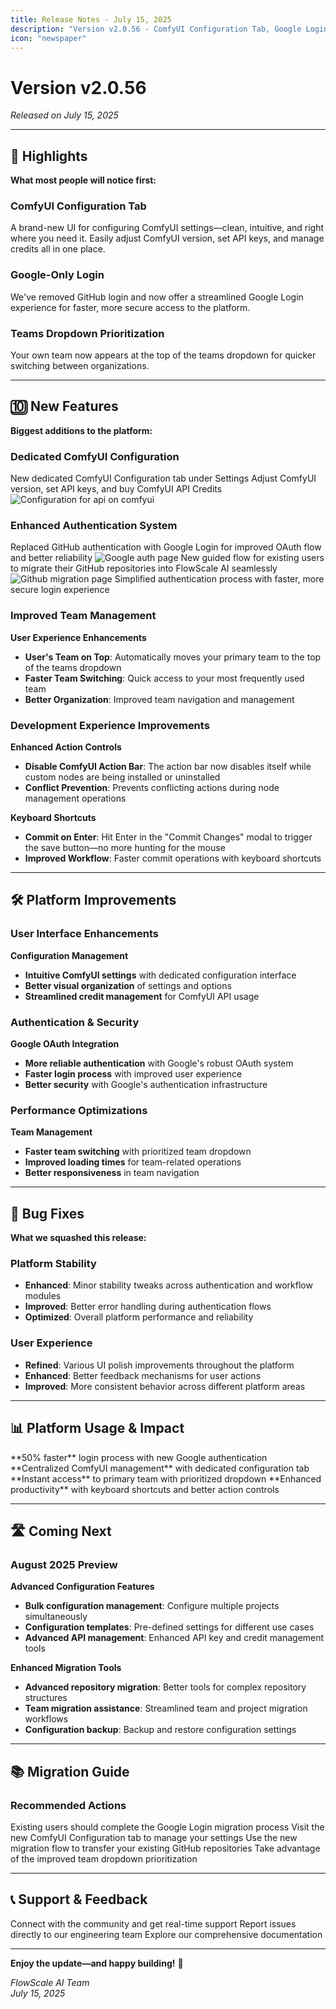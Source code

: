 ```yaml
---
title: Release Notes - July 15, 2025
description: "Version v2.0.56 - ComfyUI Configuration Tab, Google Login, and Enhanced Team Management"
icon: "newspaper"
---
```


# Version v2.0.56

_Released on July 15, 2025_

---

## 🚀 Highlights

**What most people will notice first:**

### ComfyUI Configuration Tab

A brand-new UI for configuring ComfyUI settings—clean, intuitive, and right where you need it. Easily adjust ComfyUI version, set API keys, and manage credits all in one place.

### Google-Only Login

We've removed GitHub login and now offer a streamlined Google Login experience for faster, more secure access to the platform.

### Teams Dropdown Prioritization

Your own team now appears at the top of the teams dropdown for quicker switching between organizations.

---

## 🔟 New Features

**Biggest additions to the platform:**

### Dedicated ComfyUI Configuration

<CardGroup cols={2}>
  <Card title="Centralized Settings" icon="gear">
    New dedicated ComfyUI Configuration tab under Settings
  </Card>
  <Card title="Complete Management" icon="credit-card">
    Adjust ComfyUI version, set API keys, and buy ComfyUI API Credits
  </Card>
</CardGroup>
<img
  src="/images/changelog/2025-07-15/comfyui_api_config.png"
  alt="Configuration for api on comfyui"
  style={{ borderRadius: "8px"}}
/>

### Enhanced Authentication System

<AccordionGroup>
  <Accordion title="Google Login Integration">
    Replaced GitHub authentication with Google Login for improved OAuth flow and
    better reliability
     <img
  src="/images/changelog/2025-07-15/comfyui_google_auth.png"
  alt="Google auth page"
  style={{
    borderRadius: "8px",
    marginTop: "16px",
  }}
/>
  </Accordion>
  <Accordion title="Legacy Migration Flow">
    New guided flow for existing users to migrate their GitHub repositories into
    FlowScale AI seamlessly
        <img
  src="/images/changelog/2025-07-15/comfyui_github_login.png"
  alt="Github migration page"
  style={{
    borderRadius: "8px",
    marginTop: "16px",
  }}
/>
  </Accordion>
  <Accordion title="Streamlined Access">
    Simplified authentication process with faster, more secure login experience
  </Accordion>
</AccordionGroup>

### Improved Team Management

**User Experience Enhancements**

- **User's Team on Top**: Automatically moves your primary team to the top of the teams dropdown
- **Faster Team Switching**: Quick access to your most frequently used team
- **Better Organization**: Improved team navigation and management

### Development Experience Improvements

**Enhanced Action Controls**

- **Disable ComfyUI Action Bar**: The action bar now disables itself while custom nodes are being installed or uninstalled
- **Conflict Prevention**: Prevents conflicting actions during node management operations

**Keyboard Shortcuts**

- **Commit on Enter**: Hit Enter in the "Commit Changes" modal to trigger the save button—no more hunting for the mouse
- **Improved Workflow**: Faster commit operations with keyboard shortcuts

---

## 🛠️ Platform Improvements

### User Interface Enhancements

**Configuration Management**

- **Intuitive ComfyUI settings** with dedicated configuration interface
- **Better visual organization** of settings and options
- **Streamlined credit management** for ComfyUI API usage

### Authentication & Security

**Google OAuth Integration**

- **More reliable authentication** with Google's robust OAuth system
- **Faster login process** with improved user experience
- **Better security** with Google's authentication infrastructure

### Performance Optimizations

**Team Management**

- **Faster team switching** with prioritized team dropdown
- **Improved loading times** for team-related operations
- **Better responsiveness** in team navigation

---

## 🐞 Bug Fixes

**What we squashed this release:**

### Platform Stability

- **Enhanced**: Minor stability tweaks across authentication and workflow modules
- **Improved**: Better error handling during authentication flows
- **Optimized**: Overall platform performance and reliability

### User Experience

- **Refined**: Various UI polish improvements throughout the platform
- **Enhanced**: Better feedback mechanisms for user actions
- **Improved**: More consistent behavior across different platform areas

---

## 📊 Platform Usage & Impact

<CardGroup cols={2}>
  <Card title="Authentication Speed" icon="bolt">
    **50% faster** login process with new Google authentication
  </Card>
  <Card title="Configuration Efficiency" icon="sliders">
    **Centralized ComfyUI management** with dedicated configuration tab
  </Card>
  <Card title="Team Navigation" icon="users">
    **Instant access** to primary team with prioritized dropdown
  </Card>
  <Card title="Development Flow" icon="keyboard">
    **Enhanced productivity** with keyboard shortcuts and better action controls
  </Card>
</CardGroup>

---

## 🛣️ Coming Next

### August 2025 Preview

**Advanced Configuration Features**

- **Bulk configuration management**: Configure multiple projects simultaneously
- **Configuration templates**: Pre-defined settings for different use cases
- **Advanced API management**: Enhanced API key and credit management tools

**Enhanced Migration Tools**

- **Advanced repository migration**: Better tools for complex repository structures
- **Team migration assistance**: Streamlined team and project migration workflows
- **Configuration backup**: Backup and restore configuration settings

---

## 📚 Migration Guide

### Recommended Actions

<Steps>
  <Step title="Complete Google Login Setup">
    Existing users should complete the Google Login migration process
  </Step>
  <Step title="Explore ComfyUI Configuration">
    Visit the new ComfyUI Configuration tab to manage your settings
  </Step>
  <Step title="Migrate GitHub Repositories">
    Use the new migration flow to transfer your existing GitHub repositories
  </Step>
  <Step title="Update Team Organization">
    Take advantage of the improved team dropdown prioritization
  </Step>
</Steps>

---

## 📞 Support & Feedback

<CardGroup cols={2}>
  <Card
    title="Join Our Discord"
    icon="discord"
    href="https://discord.gg/trVnFa8wTf"
  >
    Connect with the community and get real-time support
  </Card>
  <Card title="Bug Reports" icon="bug" href="mailto:hello@flowscale.ai">
    Report issues directly to our engineering team
  </Card>
  <Card title="Documentation" icon="book" href="/getting-started/introduction">
    Explore our comprehensive documentation
  </Card>
</CardGroup>

---

**Enjoy the update—and happy building!** 🚀

_FlowScale AI Team_  
_July 15, 2025_
